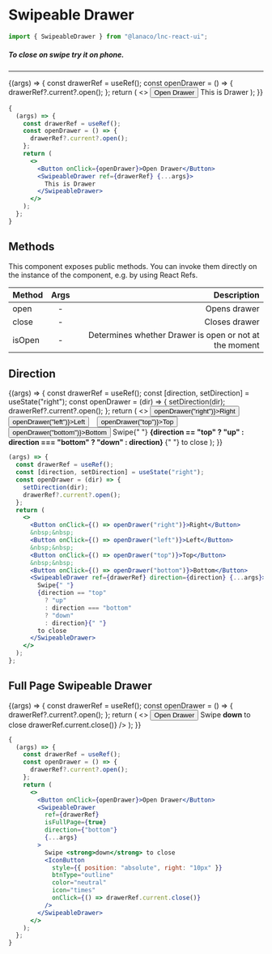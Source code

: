 
<Meta title="Utility/Swipeable Drawer" component={SwipeableDrawer} />

# Swipeable Drawer

```jsx
import { SwipeableDrawer } from "@lanaco/lnc-react-ui";
```

##### To close on swipe try it on phone.
---

<Story name="Default" args={{}}>
  {(args) => {
    const drawerRef = useRef();
    const openDrawer = () => {
      drawerRef?.current?.open();
    };
    return (
      <>
        <Button onClick={openDrawer}>Open Drawer</Button>
        <SwipeableDrawer ref={drawerRef} {...args}>
          This is Drawer
        </SwipeableDrawer>
      </>
    );
  }}
</Story>

```jsx
{
  (args) => {
    const drawerRef = useRef();
    const openDrawer = () => {
      drawerRef?.current?.open();
    };
    return (
      <>
        <Button onClick={openDrawer}>Open Drawer</Button>
        <SwipeableDrawer ref={drawerRef} {...args}>
          This is Drawer
        </SwipeableDrawer>
      </>
    );
  };
}
```

<ArgsTable story="Default" />

## Methods

This component exposes public methods. You can invoke them directly on the instance of the component, e.g. by using React Refs.

| Method   |     Args    |  Description |
|----------|:-----------:|-------------:|
| open     |       -     | Opens  drawer |
| close    |       -     | Closes drawer |
| isOpen   |       -     | Determines whether Drawer is open or not at the moment |

## Direction

<Story name="Direction" args={{}}>
  {(args) => {
    const drawerRef = useRef();
    const [direction, setDirection] = useState("right");
    const openDrawer = (dir) => {
      setDirection(dir);
      drawerRef?.current?.open();
    };
    return (
      <>
        <Button onClick={() => openDrawer("right")}>Right</Button>
        &nbsp;&nbsp;
        <Button onClick={() => openDrawer("left")}>Left</Button>
        &nbsp;&nbsp;
        <Button onClick={() => openDrawer("top")}>Top</Button>
        &nbsp;&nbsp;
        <Button onClick={() => openDrawer("bottom")}>Bottom</Button>
        <SwipeableDrawer ref={drawerRef} direction={direction} {...args}>
          Swipe{" "}
          <strong>
            {direction == "top"
              ? "up"
              : direction === "bottom"
              ? "down"
              : direction}
          </strong>{" "}
          to close
        </SwipeableDrawer>
      </>
    );
  }}
</Story>

```jsx
(args) => {
  const drawerRef = useRef();
  const [direction, setDirection] = useState("right");
  const openDrawer = (dir) => {
    setDirection(dir);
    drawerRef?.current?.open();
  };
  return (
    <>
      <Button onClick={() => openDrawer("right")}>Right</Button>
      &nbsp;&nbsp;
      <Button onClick={() => openDrawer("left")}>Left</Button>
      &nbsp;&nbsp;
      <Button onClick={() => openDrawer("top")}>Top</Button>
      &nbsp;&nbsp;
      <Button onClick={() => openDrawer("bottom")}>Bottom</Button>
      <SwipeableDrawer ref={drawerRef} direction={direction} {...args}>
        Swipe{" "}
        {direction == "top"
          ? "up"
          : direction === "bottom"
          ? "down"
          : direction}{" "}
        to close
      </SwipeableDrawer>
    </>
  );
};
```

## Full Page Swipeable Drawer

<Story name="Full Page" args={{}}>
  {(args) => {
    const drawerRef = useRef();
    const openDrawer = () => {
      drawerRef?.current?.open();
    };
    return (
      <>
        <Button onClick={openDrawer}>Open Drawer</Button>
        <SwipeableDrawer
          ref={drawerRef}
          isFullPage={true}
          direction={"bottom"}
          {...args}
        >
          Swipe <strong>down</strong> to close
          <IconButton
            style={{ position: "absolute", right: "10px" }}
            btnType="outline"
            color="neutral"
            icon="times"
            onClick={() => drawerRef.current.close()}
          />
        </SwipeableDrawer>
      </>
    );
  }}
</Story>

```jsx
{
  (args) => {
    const drawerRef = useRef();
    const openDrawer = () => {
      drawerRef?.current?.open();
    };
    return (
      <>
        <Button onClick={openDrawer}>Open Drawer</Button>
        <SwipeableDrawer
          ref={drawerRef}
          isFullPage={true}
          direction={"bottom"}
          {...args}
        >
          Swipe <strong>down</strong> to close
          <IconButton
            style={{ position: "absolute", right: "10px" }}
            btnType="outline"
            color="neutral"
            icon="times"
            onClick={() => drawerRef.current.close()}
          />
        </SwipeableDrawer>
      </>
    );
  };
}
```